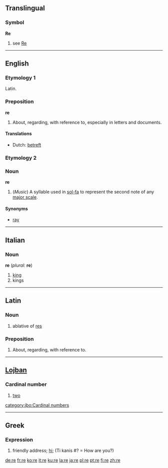 ==Translingual==
===Symbol===
'''Re'''
# see [[Re]]

----

==English==

===Etymology 1===
Latin.

===Preposition===
'''re'''
# About, regarding, with reference to, especially in letters and documents.

====Translations====
*Dutch: [[betreft]]

===Etymology 2===

===Noun===
'''re'''

#(''Music'') A syllable used in [[sol-fa]] to represent the second note of any [[major scale]].

====Synonyms====
*[[ray]]

----
==Italian==
===Noun===
'''re''' (''plural:'' '''re''')

#[[king]]
#kings

----
==Latin==
===Noun===
# ablative of [[res#Latin|res]]

===Preposition===
# About, regarding, with reference to.

----

==[[Lojban]]==
===Cardinal number===
#[[two]]

[[category:jbo:Cardinal numbers]]

----

==Greek==
===Expression===
# friendly address; [[hi]]; (Ti kanis #? = How are you?)

[[de:re]]
[[fr:re]]
[[ko:re]]
[[it:re]]
[[ku:re]]
[[la:re]]
[[ja:re]]
[[pl:re]]
[[pt:re]]
[[fi:re]]
[[zh:re]]